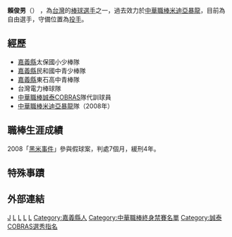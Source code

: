 {{blpsources|time=2022-05-12}}{{Infobox CPBL player|
bgcolor1=black|
bgcolor2=red|
textcolor1=white|
textcolor2=white|
name=賴俊男|
image=|
width=130|
position=投手|
team=米迪亞暴龍|
number=41|
bats=左|
throws=左|
debutdate=3月18日|
debutyear=2008年|
debutteam=米迪亞暴龍|
statyear=2008年6月26日|
stat1label=勝投－敗投|
stat1value=5－4|
stat2label=[[三振|三振]]－[[四死球|四死]]|
stat2value=44－19|
stat3label=[[防禦率|防禦率]]|
stat3value=5.50|
formerteams=<nowiki></nowiki> 
*[[米迪亞暴龍|米迪亞暴龍]] （2008年－）
}}
'''賴俊男'''（{{bd|1983年|10月23日||}}） ，為[[台灣|台灣]]的[[棒球|棒球]][[選手|選手]]之一，過去效力於[[中華職棒|中華職棒]][[米迪亞暴龍|米迪亞暴龍]]，目前為自由選手，守備位置為[[投手|投手]]。
==經歷==
*[[嘉義縣|嘉義縣]]太保國小少棒隊
*[[嘉義縣|嘉義縣]]民和國中青少棒隊
*[[嘉義縣|嘉義縣]]東石高中青棒隊
*台灣電力棒球隊
*[[中華職棒|中華職棒]][[誠泰COBRAS|誠泰COBRAS]]隊代訓球員
*[[中華職棒|中華職棒]][[米迪亞暴龍|米迪亞暴龍]]隊（2008年）
==職棒生涯成績==
2008「[[2008年中華職棒假球事件|黑米事件]]」參與假球案，判處7個月，緩刑4年。

==特殊事蹟== 
==外部連結==

{{start box}}
{{s-before|球隊首位}}
{{s-title|[[米迪亞暴龍開幕戰先發投手|米迪亞暴龍開幕戰先發投手]]|2008年}}
{{s-after|球隊停權}}
{{end box}}

{{台灣棒球維基館}}

{{棒球選手小作品}}

[[Category:賴姓|J]]
[[Category:台灣棒球運動員|L]]
[[Category:中華成棒隊選手|L]]
[[Category:米迪亞暴龍隊球員|L]]
[[Category:國立東石高級中學校友|L]]
[[Category:嘉義縣人|Category:嘉義縣人]]
[[Category:中華職棒終身禁賽名單|Category:中華職棒終身禁賽名單]]
[[Category:誠泰COBRAS選秀指名|Category:誠泰COBRAS選秀指名]]